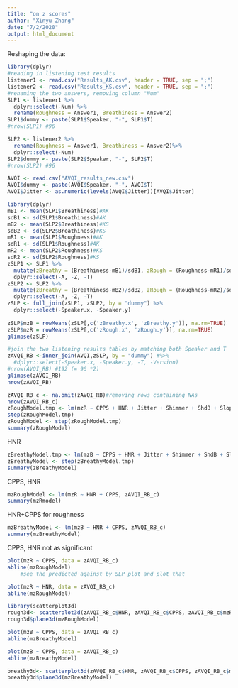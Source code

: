 ```yaml
---
title: "on z scores"
author: "Xinyu Zhang"
date: "7/2/2020"
output: html_document
---
```

Reshaping the data:
```r
library(dplyr)
#reading in listening test results
listener1 <- read.csv("Results_AK.csv", header = TRUE, sep = ";")
listener2 <- read.csv("Results_KS.csv", header = TRUE, sep = ";")
#renaming the two answers, removing column "Num"
SLP1 <- listener1 %>%
  dplyr::select(-Num) %>% 
  rename(Roughness = Answer1, Breathiness = Answer2)
SLP1$dummy <- paste(SLP1$Speaker, "-", SLP1$T)
#nrow(SLP1) #96

SLP2 <- listener2 %>%
  rename(Roughness = Answer1, Breathiness = Answer2)%>%
  dplyr::select(-Num)
SLP2$dummy <- paste(SLP2$Speaker, "-", SLP2$T)
#nrow(SLP2) #96

AVQI <- read.csv("AVQI_results_new.csv")
AVQI$dummy <- paste(AVQI$Speaker, "-", AVQI$T)
AVQI$Jitter <- as.numeric(levels(AVQI$Jitter))[AVQI$Jitter]
```

```r
library(dplyr)
mB1 <- mean(SLP1$Breathiness)#AK
sdB1 <- sd(SLP1$Breathiness)#AK
mB2 <- mean(SLP2$Breathiness)#KS
sdB2 <- sd(SLP2$Breathiness)#KS
mR1 <- mean(SLP1$Roughness)#AK
sdR1 <- sd(SLP1$Roughness)#AK
mR2 <- mean(SLP2$Roughness)#KS
sdR2 <- sd(SLP2$Roughness)#KS
zSLP1 <- SLP1 %>% 
  mutate(zBreathy = (Breathiness-mB1)/sdB1, zRough = (Roughness-mR1)/sdR1) %>% 
  dplyr::select(-A, -Z, -T)
zSLP2 <- SLP2 %>% 
  mutate(zBreathy = (Breathiness-mB2)/sdB2, zRough = (Roughness-mR2)/sdR2) %>% 
  dplyr::select(-A, -Z, -T)
zSLP <- full_join(zSLP1, zSLP2, by = "dummy") %>% 
  dplyr::select(-Speaker.x, -Speaker.y)
 
zSLP$mzB = rowMeans(zSLP[,c('zBreathy.x', 'zBreathy.y')], na.rm=TRUE)
zSLP$mzR = rowMeans(zSLP[,c('zRough.x', 'zRough.y')], na.rm=TRUE)
glimpse(zSLP)
```

```r
#join the two listening results tables by matching both Speaker and T
zAVQI_RB <-inner_join(AVQI,zSLP, by = "dummy") #%>% 
  #dplyr::select(-Speaker.x, -Speaker.y, -T, -Version)
#nrow(AVQI_RB) #192 (= 96 *2)
glimpse(zAVQI_RB)
nrow(zAVQI_RB)
```

```r
zAVQI_RB_c <- na.omit(zAVQI_RB)#removing rows containing NAs
nrow(zAVQI_RB_c)
zRoughModel.tmp <- lm(mzR ~ CPPS + HNR + Jitter + Shimmer + ShdB + Slope + Tilt, zAVQI_RB_c)
step(zRoughModel.tmp)
zRoughModel <- step(zRoughModel.tmp)
summary(zRoughModel)
```
HNR

```r
zBreathyModel.tmp <- lm(mzB ~ CPPS + HNR + Jitter + Shimmer + ShdB + Slope + Tilt, zAVQI_RB_c)
zBreathyModel <- step(zBreathyModel.tmp)
summary(zBreathyModel)
```
CPPS, HNR

```r
mzRoughModel <- lm(mzR ~ HNR + CPPS, zAVQI_RB_c)
summary(mzRmodel)
```
HNR+CPPS for roughness

```r
mzBreathyModel <- lm(mzB ~ HNR + CPPS, zAVQI_RB_c)
summary(mzBreathyModel)
```
CPPS, HNR not as significant

```r
plot(mzR ~ CPPS, data = zAVQI_RB_c)
abline(mzRoughModel)
	#see the predicted against by SLP plot and plot that
```
```r
plot(mzR ~ HNR, data = zAVQI_RB_c)
abline(mzRoughModel)
```

```r
library(scatterplot3d)
rough3d<- scatterplot3d(zAVQI_RB_c$HNR, zAVQI_RB_c$CPPS, zAVQI_RB_c$mzR, xlab = "HNR", ylab = "CPPS", zlab = "RoughZ")
rough3d$plane3d(mzRoughModel)

```

```r
plot(mzB ~ CPPS, data = zAVQI_RB_c)
abline(mzBreathyModel)
```

```r
plot(mzB ~ CPPS, data = zAVQI_RB_c)
abline(mzBreathyModel)
```
	
```r
breathy3d<- scatterplot3d(zAVQI_RB_c$HNR, zAVQI_RB_c$CPPS, zAVQI_RB_c$mzB, xlab = "HNR", ylab = "CPPS", zlab = "BreathyZ")
breathy3d$plane3d(mzBreathyModel)
```

